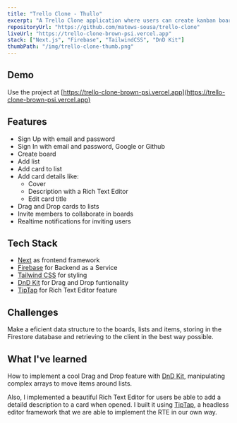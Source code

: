 ```yaml
---
title: "Trello Clone - Thullo"
excerpt: "A Trello Clone application where users can create kanban boards, with Drag and Drop."
repositoryUrl: "https://github.com/matews-sousa/trello-clone"
liveUrl: "https://trello-clone-brown-psi.vercel.app"
stack: ["Next.js", "Firebase", "TailwindCSS", "DnD Kit"]
thumbPath: "/img/trello-clone-thumb.png"
---
```


## Demo

Use the project at [https://trello-clone-brown-psi.vercel.app](https://trello-clone-brown-psi.vercel.app)

## Features

- Sign Up with email and password
- Sign In with email and password, Google or Github
- Create board
- Add list
- Add card to list
- Add card details like:
  - Cover
  - Description with a Rich Text Editor
  - Edit card title
- Drag and Drop cards to lists
- Invite members to collaborate in boards
- Realtime notifications for inviting users

## Tech Stack

- [Next](https://nextjs.org) as frontend framework
- [Firebase](https://firebase.com) for Backend as a Service
- [Tailwind CSS](https://tailwindcss.com) for styling
- [DnD Kit](https://dndkit.com) for Drag and Drop funtionality
- [TipTap](https://tiptap.dev) for Rich Text Editor feature

## Challenges

Make a eficient data structure to the boards, lists and items, storing in the Firestore database and retrieving to the client in the
best way possible.

## What I've learned

How to implement a cool Drag and Drop feature with [DnD Kit](https://dndkit.com), manipulating complex arrays to move items around lists.

Also, I implemented a beautiful Rich Text Editor for users be able to add a detaild description to a card when opened. I built it
using [TipTap](https://tiptap.dev), a headless editor framework that we are able to implement the RTE in our own way.
